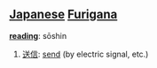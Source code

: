 == [[Japanese]] [[Furigana]] ==                             

'''[[reading]]''': sōshin

# [[送信]]: [[send]] (by electric signal, etc.)